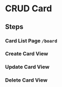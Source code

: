 # CRUD Card 

## Steps
### Card List Page `/board` 
### Create Card View 
### Update Card View
### Delete Card View


